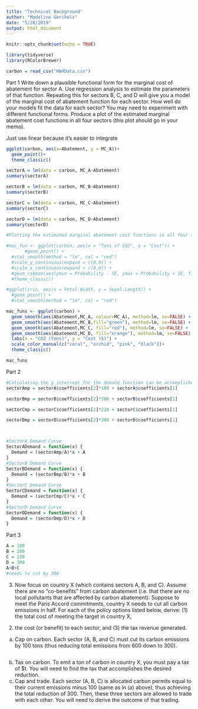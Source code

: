 ```yaml
---
title: "Technical Background"
author: "Madeline Gorchels"
date: "5/28/2019"
output: html_document
---
```


```r
knitr::opts_chunk$set(echo = TRUE)
```



```r
library(tidyverse)
library(RColorBrewer)
```



```r
carbon = read_csv("HW4Data.csv")
```
Part 1 
Write down a plausible functional form for the marginal cost of abatement for sector A. Use regression
analysis to estimate the parameters of that function. Repeating this for sectors B, C, and D will give
you a model of the marginal cost of abatement function for each sector. How well do your models fit
the data for each sector? You may need to experiment with different functional forms. Produce a plot
of the estimated marginal abatement cost functions in all four sectors (this plot should go in your
memo).

Just use linear because it's easier to integrate 
```r
ggplot(carbon, aes(x=Abatement, y = MC_A))+
  geom_point()+
  theme_classic()
```
```r
sectorA = lm(data = carbon, MC_A~Abatement)
summary(sectorA)

sectorB = lm(data = carbon, MC_B~Abatement)
summary(sectorB)

sectorC = lm(data = carbon, MC_C~Abatement)
summary(sectorC)

sectorD = lm(data = carbon, MC_D~Abatement)
summary(sectorD)
```


```r
#Plotting the estimated marginal abatement cost functions in all four sectors

#mac_fun <- ggplot(carbon, aes(x = "Tons of CO2", y = "Cost")) +
       #geom_point() +
  #stat_smooth(method = "lm", col = "red")
  #scale_y_continuous(expand = c(0,0)) +
  #scale_x_continuous(expand = c(0,0)) +
  #geom_ribbon(aes(ymin = Probability - SE, ymax = Probability + SE, fill = Sex), alpha = 0.3) +
  #theme_classic()

#ggplot(iris, aes(x = Petal.Width, y = Sepal.Length)) + 
  #geom_point() +
  #stat_smooth(method = "lm", col = "red")

mac_funs <- ggplot(carbon) + 
  geom_smooth(aes(Abatement,MC_A, colour=MC_A), method=lm, se=FALSE) +
  geom_smooth(aes(Abatement,MC_B,fill="green"), method=lm, se=FALSE) +
  geom_smooth(aes(Abatement,MC_C, fill="red"), method=lm, se=FALSE) +
  geom_smooth(aes(Abatement,MC_D, fill="orange"), method=lm, se=FALSE) +
  labs(x = "CO2 (Tons)", y = "Cost ($)") +
  scale_color_manual(c("coral", "orchid", "pink", "black"))+
  theme_classic()

mac_funs


```


Part 2 

```r
#Calculating the y intercept for the demand function can be accomplished because they won't pay more than this amount
sectorAmp = sectorA$coefficients[2]*180 + sectorA$coefficients[1]

sectorBmp = sectorB$coefficients[2]*200 + sectorB$coefficients[1]

sectorCmp = sectorC$coefficients[2]*220 + sectorC$coefficients[1]

sectorDmp = sectorD$coefficients[2]*300 + sectorD$coefficients[1]



#SectorA Demand Curve
SectorADemand = function(x) {
  Demand = (sectorAmp/A)*x + A
}
#SectorB Demand Curve
SectorBDemand = function(x) {
  Demand = (sectorBmp/B)*x + B
}
#SectorC Demand Curve
SectorCDemand = function(x) {
  Demand = (sectorCmp/C)*x + C
}
#SectorD Demand Curve
SectorDDemand = function(x) {
  Demand = (sectorDmp/D)*x + D
}

```

Part 3

```r
A = 180
B = 200
C = 220
D = 300
A+B+C
#needs to cut by 300
```
3. Now focus on country X (which contains sectors A, B, and C). Assume there are no “co-benefits” from
carbon abatement (i.e. that there are no local pollutants that are affected by carbon abatement).
Suppose to meet the Paris Accord commitments, country X needs to cut all carbon emissions in half.
For each of the policy options listed below, derive: (1) the total cost of meeting the target in country X,
(2) the cost (or benefit) to each sector, and (3) the tax revenue generated.
a. Cap on carbon. Each sector (A, B, and C) must cut its carbon emissions by 100 tons (thus
reducing total emissions from 600 down to 300).

```r

```


b. Tax on carbon. To emit a ton of carbon in country X, you must pay a tax of $t. You will need to
find the tax that accomplishes the desired reduction.
c. Cap and trade. Each sector (A, B, C) is allocated carbon permits equal to their current emissions
minus 100 (same as in (a) above), thus achieving the total reduction of 300. Then, these three
sectors are allowed to trade with each other. You will need to derive the outcome of that
trading.
